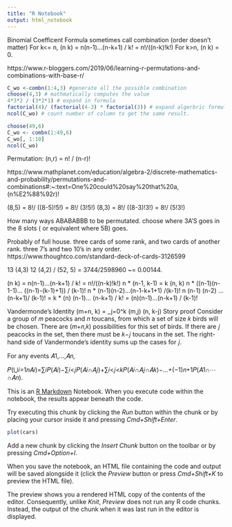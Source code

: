 ```yaml
---
title: "R Notebook"
output: html_notebook
---
```

Binomial Coefficent Formula sometimes call combination (order doesn't matter)
For k<= n, (n k) = n(n-1)...(n-k+1) / k! = n!/((n-k)!k!)
For k>n, (n k) = 0.

https://www.r-bloggers.com/2019/06/learning-r-permutations-and-combinations-with-base-r/
```r
C_wo <-combn(1:4,3) #generate all the possible combination
choose(4,3) # mathmatically computes the value
4*3*2 / (3*2*1) # expand in formula
factorial(4)/ (factorial(4-3) * factorial(3)) # expand algerbric formula
ncol(C_wo) # count number of column to get the same result.
```

```r
choose(49,6)
C_wo <- combn(1:49,6)
C_wo[, 1:10]
ncol(C_wo)
```


Permutation: (n,r) = n! / (n-r)!

https://www.mathplanet.com/education/algebra-2/discrete-mathematics-and-probability/permutations-and-combinations#:~:text=One%20could%20say%20that%20a,(n%E2%88%92r)!

(8,5) = 8!/ ((8-5)!5!) = 8!/ (3!5!)
(8,3) = 8!/ ((8-3)!3!) = 8!/ (5!3!)

How many ways ABABABBB to be permutated. choose where 3A'S goes in the 8 slots ( or equivalent where 5B) goes.


Probably of full house. three cards of some rank, and two cards of another rank. three 7's and two 10's in any order. https://www.thoughtco.com/standard-deck-of-cards-3126599

13 (4,3) 12 (4,2) / (52, 5) = 3744/2598960 ~= 0.00144.




(n k) = n(n-1)...(n-k+1) / k! = n!/((n-k)!k!)
n * (n-1, k-1) = k (n, k)
n * ((n-1)(n-1-1)... ((n-1)-(k-1)+1)) / (k-1)!
n * (n-1)(n-2)...(n-1-k+1+1) /(k-1)!
n (n-1) (n-2) ... (n-k+1)/ (k-1)!  = k * (n) (n-1)... (n-k+1) / k! = (n)(n-1)...(n-k+1) / (k-1)!

Vandermonde's Identity
(m+n, k) = \sum_j=0^k (m,j) (n, k-j)
Story proof Consider a group of 𝑚 peacocks and 𝑛 toucans, from which a set of size 𝑘 birds will be chosen. There are (𝑚+𝑛,𝑘) possibilities for this set of birds. If there are 𝑗 peacocks in the set, then there must be 𝑘−𝑗 toucans in the set. The right-hand side of Vandermonde's identity sums up the cases for 𝑗.

For any events 𝐴1,…,𝐴𝑛,

𝑃(⋃𝑖=1𝑛𝐴𝑖)=∑𝑖𝑃(𝐴𝑖)−∑𝑖<𝑗𝑃(𝐴𝑖∩𝐴𝑗)+∑𝑖<𝑗<𝑘𝑃(𝐴𝑖∩𝐴𝑗∩𝐴𝑘)−…+(−1)𝑛+1𝑃(𝐴1∩⋯∩𝐴𝑛).


This is an [R Markdown](http://rmarkdown.rstudio.com) Notebook. When you execute code within the notebook, the results appear beneath the code. 

Try executing this chunk by clicking the *Run* button within the chunk or by placing your cursor inside it and pressing *Cmd+Shift+Enter*. 

```r
plot(cars)
```

Add a new chunk by clicking the *Insert Chunk* button on the toolbar or by pressing *Cmd+Option+I*.

When you save the notebook, an HTML file containing the code and output will be saved alongside it (click the *Preview* button or press *Cmd+Shift+K* to preview the HTML file). 

The preview shows you a rendered HTML copy of the contents of the editor. Consequently, unlike *Knit*, *Preview* does not run any R code chunks. Instead, the output of the chunk when it was last run in the editor is displayed.

